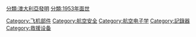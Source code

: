 [[Category:飞机部件|Category:飞机部件]]
[[Category:航空安全|Category:航空安全]]
[[Category:航空电子学|Category:航空电子学]]
[[Category:記錄器|Category:記錄器]]
[[分類:澳大利亞發明|分類:澳大利亞發明]]
[[分類:1953年面世|分類:1953年面世]]
[[Category:救援设备|Category:救援设备]]